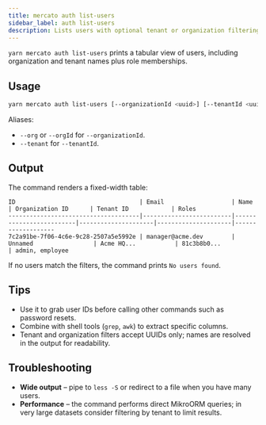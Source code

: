 ```yaml
---
title: mercato auth list-users
sidebar_label: auth list-users
description: Lists users with optional tenant or organization filtering and displays assigned roles.
---
```


`yarn mercato auth list-users` prints a tabular view of users, including organization and tenant names plus role memberships.

## Usage

```bash
yarn mercato auth list-users [--organizationId <uuid>] [--tenantId <uuid>]
```

Aliases:

- `--org` or `--orgId` for `--organizationId`.
- `--tenant` for `--tenantId`.

## Output

The command renders a fixed-width table:

```
ID                                   | Email                   | Name                    | Organization ID      | Tenant ID            | Roles
-------------------------------------|-------------------------|-------------------------|---------------------|---------------------|-------------------
7c2a91be-7f06-4c6e-9c28-2507a5e5992e | manager@acme.dev        | Unnamed                 | Acme HQ...           | 81c3b8b0...          | admin, employee
```

If no users match the filters, the command prints `No users found`.

## Tips

- Use it to grab user IDs before calling other commands such as password resets.
- Combine with shell tools (`grep`, `awk`) to extract specific columns.
- Tenant and organization filters accept UUIDs only; names are resolved in the output for readability.

## Troubleshooting

- **Wide output** – pipe to `less -S` or redirect to a file when you have many users.
- **Performance** – the command performs direct MikroORM queries; in very large datasets consider filtering by tenant to limit results.
